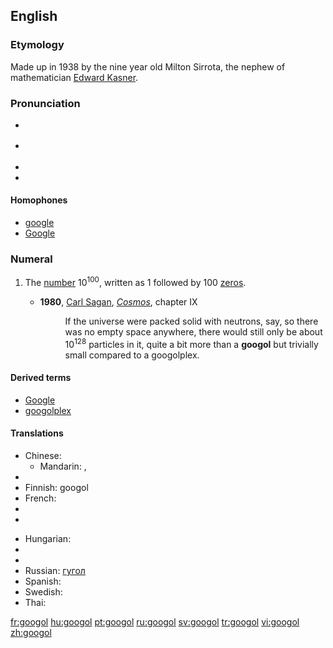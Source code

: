 {{was wotd|2009|January|23}}
==English==
{{wikipedia}}

===Etymology===
Made up in 1938 by the nine year old Milton Sirrota, the nephew of mathematician [[w:Edward Kasner|Edward Kasner]].

===Pronunciation===
* {{a|UK}} {{IPA|/ˈguː.gəl/|/ˈguː.gɒl/}}
* {{a|US}} {{IPA|/ˈgu.gəl/|/ˈgu.gɑl/}}
* {{audio|en-us-googol.ogg|Audio (US)}}
* {{rhymes|uːɡəl}}

====Homophones====
* [[google]]
* [[Google]]

===Numeral===
{{infl|en|numeral}}

# {{cardinal|lang=en}} The [[number]] 10<sup>100</sup>, written as 1 followed by 100 [[zero]]s.
#* '''1980''', [[w:Carl Sagan|Carl Sagan]], ''[[w:Cosmos (book)|Cosmos]]'', chapter IX
#*: If the universe were packed solid with neutrons, say, so there was no empty space anywhere, there would still only be about 10<sup>128</sup> particles in it, quite a bit more than a '''googol''' but trivially small compared to a googolplex.

====Derived terms====
* [[Google]]
* [[googolplex]]

====Translations====
{{trans-top|1 followed by 100 zeros}}
* Chinese:
** Mandarin: {{t-|cmn|古高爾|sc=Hani}}, {{t|cmn|古高尔|tr=gǔgāoěr|sc=Hani}}
* {{trreq|Dutch}}
* Finnish: googol
* French: {{t+|fr|gogol|m}}
* {{trreq|German}}
* {{trreq|Greek}}
{{trans-mid}}
* Hungarian: {{t+|hu|googol}}
* {{trreq|Japanese}}
* {{trreq|Portuguese}}
* Russian: [[гугол]]
* Spanish: {{t|es|gúgol|m}}
* Swedish: {{t+|sv|googol|c}}
* Thai: {{t|th|กูกอล|tr=googon|sc=Thai}}
{{trans-bottom}}

[[fr:googol]]
[[hu:googol]]
[[pt:googol]]
[[ru:googol]]
[[sv:googol]]
[[tr:googol]]
[[vi:googol]]
[[zh:googol]]